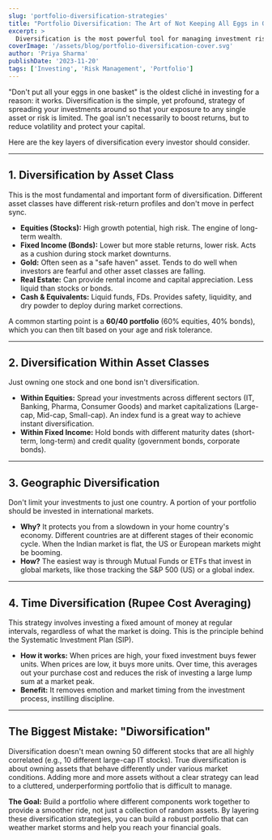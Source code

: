 ```yaml
---
slug: 'portfolio-diversification-strategies'
title: "Portfolio Diversification: The Art of Not Keeping All Eggs in One Basket"
excerpt: >
  Diversification is the most powerful tool for managing investment risk. It's not just about owning multiple stocks; it's about strategically spreading investments across different asset classes, geographies, and industries to smooth out returns. A well-diversified portfolio is designed to have some parts that zig while others zag, protecting you from catastrophic losses if one sector or market plummets. This guide breaks down the core strategies—from asset allocation to geographic diversification—that form the bedrock of resilient, long-term wealth creation.
coverImage: '/assets/blog/portfolio-diversification-cover.svg'
author: 'Priya Sharma'
publishDate: '2023-11-20'
tags: ['Investing', 'Risk Management', 'Portfolio']
---
```


"Don't put all your eggs in one basket" is the oldest cliché in investing for a reason: it works. Diversification is the simple, yet profound, strategy of spreading your investments around so that your exposure to any single asset or risk is limited. The goal isn't necessarily to boost returns, but to reduce volatility and protect your capital.

Here are the key layers of diversification every investor should consider.

---

## 1. Diversification by Asset Class

This is the most fundamental and important form of diversification. Different asset classes have different risk-return profiles and don't move in perfect sync.

- **Equities (Stocks):** High growth potential, high risk. The engine of long-term wealth.
- **Fixed Income (Bonds):** Lower but more stable returns, lower risk. Acts as a cushion during stock market downturns.
- **Gold:** Often seen as a "safe haven" asset. Tends to do well when investors are fearful and other asset classes are falling.
- **Real Estate:** Can provide rental income and capital appreciation. Less liquid than stocks or bonds.
- **Cash & Equivalents:** Liquid funds, FDs. Provides safety, liquidity, and dry powder to deploy during market corrections.

A common starting point is a **60/40 portfolio** (60% equities, 40% bonds), which you can then tilt based on your age and risk tolerance.

---

## 2. Diversification Within Asset Classes

Just owning one stock and one bond isn't diversification.

- **Within Equities:** Spread your investments across different sectors (IT, Banking, Pharma, Consumer Goods) and market capitalizations (Large-cap, Mid-cap, Small-cap). An index fund is a great way to achieve instant diversification.
- **Within Fixed Income:** Hold bonds with different maturity dates (short-term, long-term) and credit quality (government bonds, corporate bonds).

---

## 3. Geographic Diversification

Don't limit your investments to just one country. A portion of your portfolio should be invested in international markets.

- **Why?** It protects you from a slowdown in your home country's economy. Different countries are at different stages of their economic cycle. When the Indian market is flat, the US or European markets might be booming.
- **How?** The easiest way is through Mutual Funds or ETFs that invest in global markets, like those tracking the S&P 500 (US) or a global index.

---

## 4. Time Diversification (Rupee Cost Averaging)

This strategy involves investing a fixed amount of money at regular intervals, regardless of what the market is doing. This is the principle behind the Systematic Investment Plan (SIP).

- **How it works:** When prices are high, your fixed investment buys fewer units. When prices are low, it buys more units. Over time, this averages out your purchase cost and reduces the risk of investing a large lump sum at a market peak.
- **Benefit:** It removes emotion and market timing from the investment process, instilling discipline.

---

## The Biggest Mistake: "Diworsification"

Diversification doesn't mean owning 50 different stocks that are all highly correlated (e.g., 10 different large-cap IT stocks). True diversification is about owning assets that behave differently under various market conditions. Adding more and more assets without a clear strategy can lead to a cluttered, underperforming portfolio that is difficult to manage.

**The Goal:** Build a portfolio where different components work together to provide a smoother ride, not just a collection of random assets. By layering these diversification strategies, you can build a robust portfolio that can weather market storms and help you reach your financial goals.